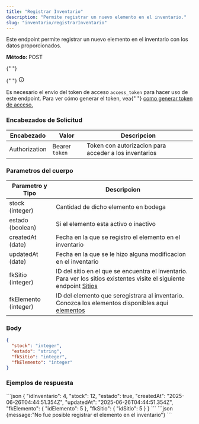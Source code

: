 ```yaml
---
title: "Registrar Inventario"
description: "Permite registrar un nuevo elemento en el inventario."
slug: "inventario/registrarInventario"
---
```



Este endpoint permite registrar un nuevo elemento en el inventario con los datos proporcionados.

<p>
  <strong>Método: </strong>
  <span class="sl-badge caution small astro-avdet4wd">POST</span>
</p>

<Tabs>
  <TabItem label="Endpoint">
    <ApiEndpoint url={`${API_BASE_URL}/inventarios`} />
  </TabItem>
</Tabs>

<aside aria-label="Nota" class="starlight-aside starlight-aside--note">
  {" "}
  <p class="starlight-aside__title" aria-hidden="true">
    {" "}
    <svg
      aria-hidden="true"
      class="starlight-aside__icon astro-c6vsoqas"
      width="16"
      height="16"
      viewBox="0 0 24 24"
      fill="currentColor"
      style="--sl-icon-size: 1em;"
    >
      <path d="M12 11a1 1 0 0 0-1 1v4a1 1 0 0 0 2 0v-4a1 1 0 0 0-1-1Zm.38-3.92a1 1 0 0 0-.76 0 1 1 0 0 0-.33.21 1.15 1.15 0 0 0-.21.33 1 1 0 0 0 .21 1.09c.097.088.209.16.33.21A1 1 0 0 0 13 8a1.05 1.05 0 0 0-.29-.71 1 1 0 0 0-.33-.21ZM12 2a10 10 0 1 0 0 20 10 10 0 0 0 0-20Zm0 18a8 8 0 1 1 0-16.001A8 8 0 0 1 12 20Z"></path>
      Nota{" "}
    </svg>
  </p>
  Es necesario el envío del token de acceso <code>access_token</code> para hacer
  uso de este endpoint. Para ver cómo generar el token, vea{" "}
  <a href="/usuarios/login">como generar token de acceso.</a>
</aside>

<h3>Encabezados de Solicitud</h3>

| Encabezado    | Valor          | Descripcion                                           |
| ------------- | -------------- | ----------------------------------------------------- |
| Authorization | Bearer `token` | Token con autorizacion para acceder a los inventarios |

<h3>Parametros del cuerpo</h3>

| Parametro y Tipo     | Descripcion                                                                                                                                              |
| -------------------- | -------------------------------------------------------------------------------------------------------------------------------------------------------- |
| stock (integer)      | Cantidad de dicho elemento en bodega                                                                                                                     |
| estado (boolean)     | Si el elemento esta activo o inactivo                                                                                                                    |
| createdAt (date)     | Fecha en la que se registro el elemento en el inventario                                                                                                 |
| updatedAt (date)     | Fecha en la que se le hizo alguna modificacion en el inventario                                                                                          |
| fkSitio (integer)    | ID del sitio en el que se encuentra el inventario. Para ver los sitios existentes visite el siguiente endpoint <a href="/sitios/listarSitios">Sitios</a> |
| fkElemento (integer) | ID del elemento que seregistrara al inventario. Conozca los elementos disponibles aqui <a href="/elementos/listarElementos">elementos</a>                |

### Body

```json
{
  "stock": "integer",
  "estado": "string",
  "fkSitio": "integer",
  "fkElemento": "integer"
}
```

<h3>Ejemplos de respuesta</h3>

<Tabs>
  <TabItem label="Status 201">
  ```json
 {
    "idInventario": 4,
    "stock": 12,
    "estado": true,
    "createdAt": "2025-06-26T04:44:51.354Z",
    "updatedAt": "2025-06-26T04:44:51.354Z",
    "fkElemento": {
        "idElemento": 5
    },
    "fkSitio": {
        "idSitio": 5
    }
}
  ```
  </TabItem>

  <TabItem label="Status 400">
  ```json
  {message:"No fue posible registrar el elemento en el inventario"}
  ```
  </TabItem>
</Tabs>
